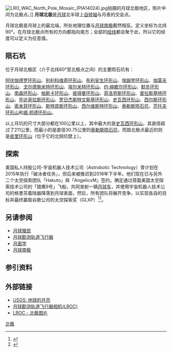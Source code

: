 [[File:LRO_WAC_North_Pole_Mosaic_(PIA14024).jpg|thumb]]拍摄的月球北极地区，照片中间为北极点。]]
'''月球北极'''是[[月球|月球]]北半球上[[自转轴|自转轴]]与月表的交会点。

月球北极是月球上的最北端，所处地理位置与[[月球南极|月球南极]]截然相反。定义坐标为北纬 90°。在月球北极点所有的方向都指向南方；全部的[[经线|经线]]都会聚于此，所以它的经度可以定义为任意值。

==陨石坑==
位于月球北极区（介于北纬60°至北极点之间）的主要陨石坑有：

[[阿伏伽德罗环形山|阿伏伽德罗环形山]]、[[别利科维奇环形山|别利科维奇环形山]]、[[布利安生环形山|布利安生环形山]]、[[埃姆登环形山|埃姆登环形山]]、[[伽莫夫环形山|伽莫夫环形山]]、[[戈尔德施米特环形山|戈尔德施米特环形山]]、[[埃尔米特环形山|埃尔米特环形山]]、[[约·赫歇尔环形山|约·赫歇尔环形山]]、[[默冬环形山|默冬环形山]]、[[南森环形山|南森环形山]]、[[帕斯卡环形山|帕斯卡环形山]]、[[彼得曼环形山|彼得曼环形山]]、[[菲洛劳斯环形山|菲洛劳斯环形山]]、[[普拉斯基特环形山|普拉斯基特环形山]]、[[毕达哥拉斯环形山|毕达哥拉斯环形山]]、[[罗日杰斯特文斯基环形山|罗日杰斯特文斯基环形山]]、[[史瓦西环形山|史瓦西环形山]]、[[西尔斯环形山|西尔斯环形山]]、[[索末菲环形山|索末菲环形山]]、[[斯特宾斯环形山|斯特宾斯环形山]]、[[西尔维斯特环形山|西尔维斯特环形山]]、[[泰勒斯陨石坑|泰勒斯陨石坑]]、[[范托夫环形山|范托夫环形山]]和[[威·邦德环形山|威·邦德环形山]]。

以上月坑的尺寸大部分都在100公里以上，其中最大的是[[史瓦西环形山|史瓦西环形山]]，其直径超过了211公里，而最小的是直径30.75公里的[[泰勒斯陨石坑|泰勒斯陨石坑]]，而距北极点最近的则是[[皮里环形山|皮里环形山]]（位于它的北侧坑壁上）。

==探索==
美国私人持股公司-宇宙机器人技术公司（Astrobotic Technology）曾计划在2015年执行「破冰者任务」，但后来被推迟到2016年下半年。他们现在已与另外二个太空探索团队「Hakuto」與「AngelicvM」签约。确定通过搭载美国太空探索技术公司的「猎鹰9号」飞船，共同发射一辆[[月球车|月球车]]，并使用宇宙机器人技术公司的格里芬着陆器降落到月球表面，然后，所有团队将展开竞争，以实现各自的目标并最终赢取谷歌公司的太空探索奖（GLXP）<ref>{{cite web|title=TWO GOOGLE LUNAR XPRIZE TEAMS ANNOUNCE RIDESHARE PARTNERSHIP FOR MISSION TO THE MOON IN 2016|url=http://lunar.xprize.org/press-release/two-google-lunar-xprize-teams-announce-rideshare-partnership-mission-moon-2016/|website=Google Lunar XPRIZE|access-date=2016-09-16|archive-date=2017-11-21|archive-url=https://web.archive.org/web/20171121051203/https://lunar.xprize.org/press-release/two-google-lunar-xprize-teams-announce-rideshare-partnership-mission-moon-2016|dead-url=yes}}</ref><ref>{{cite web|title=Astrobotic Adds Another Google Lunar X Prize Team to Its Lander|url=http://spacenews.com/astrobotic-adds-another-google-lunar-x-prize-team-to-its-lander/|website=Space News}}</ref>。

==另请参阅==
* [[月球殖民|月球殖民]]
* [[月球勘测轨道飞行器|月球勘测轨道飞行器]]
* [[月面学|月面学]]
* [[月球南极|月球南极]]

==参引资料==
{{reflist}}

==外部链接==
* [http://astrogeology.usgs.gov/SolarSystem/Earth/Moon/ USGS: 地球的月亮] {{Wayback|url=http://astrogeology.usgs.gov/SolarSystem/Earth/Moon/ |date=20111102161816 }}
* [http://lroc.sese.asu.edu/ 月球勘测轨道飞行器相机(LROC)]
* [https://web.archive.org/web/20140509203159/http://lroc.sese.asu.edu/gigapan/ LROC - 北极图片]

{{月球}}
[[Category:月球|北极]]